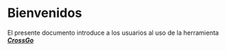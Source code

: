 # Bienvenidos {.unnumbered}

El presente documento introduce a los usuarios al uso de la herramienta [***CrossGo***](https://metrikatools.com/hub/)
